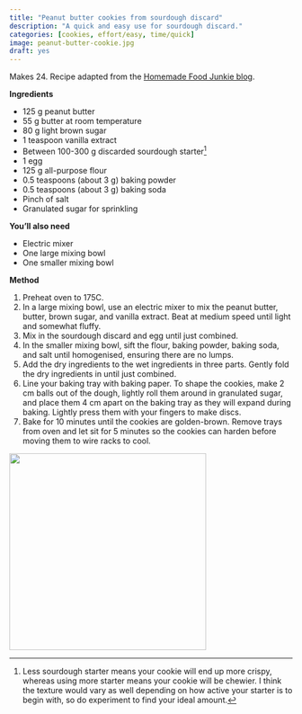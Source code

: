 ```yaml
---
title: "Peanut butter cookies from sourdough discard"
description: "A quick and easy use for sourdough discard."
categories: [cookies, effort/easy, time/quick]
image: peanut-butter-cookie.jpg
draft: yes
---
```


Makes 24. Recipe adapted from the [Homemade Food Junkie blog](https://www.homemadefoodjunkie.com/peanut-butter-cookies-with-sourdough-recipe/).

**Ingredients**

- 125 g peanut butter
- 55 g butter at room temperature
- 80 g light brown sugar
- 1 teaspoon vanilla extract
- Between 100-300 g discarded sourdough starter[^1]
- 1 egg
- 125 g all-purpose flour
- 0.5 teaspoons (about 3 g) baking powder
- 0.5 teaspoons (about 3 g) baking soda
- Pinch of salt
- Granulated sugar for sprinkling

[^1]: Less sourdough starter means your cookie will end up more crispy, whereas using more starter means your cookie will be chewier. I think the texture would vary as well depending on how active your starter is to begin with, so do experiment to find your ideal amount.

**You'll also need**

- Electric mixer
- One large mixing bowl
- One smaller mixing bowl

**Method**

1. Preheat oven to 175C.
2. In a large mixing bowl, use an electric mixer to mix the peanut butter, butter, brown sugar, and vanilla extract. Beat at medium speed until light and somewhat fluffy.
3. Mix in the sourdough discard and egg until just combined.
4. In the smaller mixing bowl, sift the flour, baking powder, baking soda, and salt until homogenised, ensuring there are no lumps.
5. Add the dry ingredients to the wet ingredients in three parts. Gently fold the dry ingredients in until just combined.
6. Line your baking tray with baking paper. To shape the cookies, make 2 cm balls out of the dough, lightly roll them around in granulated sugar, and place them 4 cm apart on the baking tray as they will expand during baking. Lightly press them with your fingers to make discs.
7. Bake for 10 minutes until the cookies are golden-brown. Remove trays from oven and let sit for 5 minutes so the cookies can harden before moving them to wire racks to cool.

![](peanut-butter-cookie.jpg){fig-align="center" width="350"}